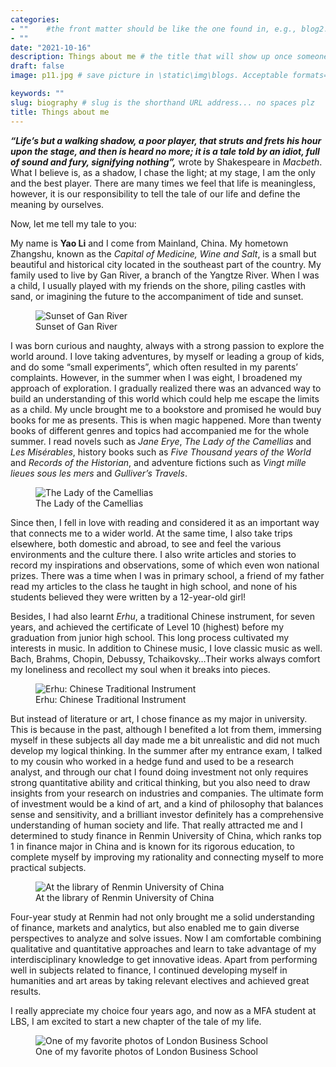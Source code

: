 ```yaml
---
categories:  
- ""    #the front matter should be like the one found in, e.g., blog2.md. It cannot be like the normal Rmd we used
- ""
date: "2021-10-16"
description: Things about me # the title that will show up once someone gets to this page
draft: false
image: p11.jpg # save picture in \static\img\blogs. Acceptable formats= jpg, jpeg, or png . Your iPhone pics wont work

keywords: ""
slug: biography # slug is the shorthand URL address... no spaces plz
title: Things about me
---
```

***"Life's but a walking shadow, a poor player, that struts and frets his hour upon the stage, and then is heard no more; it is a tale told by an idiot, full of sound and fury, signifying nothing",*** wrote by Shakespeare in *Macbeth*. What I believe is, as a shadow, I chase the light; at my stage, I am the only and the best player. There are many times we feel that life is meaningless, however, it is our responsibility to tell the tale of our life and define the meaning by ourselves.

Now, let me tell my tale to you:

My name is **Yao Li** and I come from Mainland, China. My hometown Zhangshu, known as the *Capital of Medicine, Wine and Salt*, is a small but beautiful and historical city located in the southeast part of the country. My family used to live by Gan River, a branch of the Yangtze River. When I was a child, I usually played with my friends on the shore, piling castles with sand, or imagining the future to the accompaniment of tide and sunset. 

![Sunset of Gan River](https://iknow-pic.cdn.bcebos.com/50da81cb39dbb6fda70904b61b24ab18962b37d4)

I was born curious and naughty, always with a strong passion to explore the world around. I love taking adventures, by myself or leading a group of kids, and do some "small experiments", which often resulted in my parents' complaints. However, in the summer when I was eight, I broadened my approach of exploration. I gradually realized there was an advanced way to build an understanding of this world which could help me escape the limits as a child. My uncle brought me to a bookstore and promised he would buy books for me as presents. This is when magic happened. More than twenty books of different genres and topics had accompanied me for the whole summer. I read novels such as *Jane Erye*, *The Lady of the Camellias* and *Les Misérables*, history books such as *Five Thousand years of the World* and *Records of the Historian*, and adventure fictions such as *Vingt mille lieues sous les mers* and *Gulliver's Travels*. 

![The Lady of the Camellias](https://th.bing.com/th/id/R.68548cd994932cba1ff3429e4f6a1c2e?rik=4tdD7trJ4CFBiw&pid=ImgRaw&r=0)

Since then, I fell in love with reading and considered it as an important way that connects me to a wider world. At the same time, I also take trips elsewhere, both domestic and abroad, to see and feel the various environments and the culture there. I also write articles and stories to record my inspirations and observations, some of which even won national prizes. There was a time when I was in primary school, a friend of my father read my articles to the class he taught in high school, and none of his students believed they were written by a 12-year-old girl! 

Besides, I had also learnt *Erhu*, a traditional Chinese instrument, for seven years, and achieved the certificate of Level 10 (highest) before my graduation from junior high school. This long process cultivated my interests in music. In addition to Chinese music, I love classic music as well. Bach, Brahms, Chopin, Debussy, Tchaikovsky...Their works always comfort my loneliness and recollect my soul when it breaks into pieces.

![Erhu: Chinese Traditional Instrument](https://img0.baidu.com/it/u=3459891706,427756729&fm=26&fmt=auto)

But instead of literature or art, I chose finance as my major in university. This is because in the past, although I benefited a lot from them, immersing myself in these subjects all day made me a bit unrealistic and did not much develop my logical thinking. In the summer after my entrance exam, I talked to my cousin who worked in a hedge fund and used to be a research analyst, and through our chat I found doing investment not only requires strong quantitative ability and critical thinking, but you also need to draw insights from your research on industries and companies. The ultimate form of investment would be a kind of art, and a kind of philosophy that balances sense and sensitivity, and a brilliant investor definitely has a comprehensive understanding of human society and life. That really attracted me and I determined to study finance in Renmin University of China, which ranks top 1 in finance major in China and is known for its rigorous education, to complete myself by improving my rationality and connecting myself to more practical subjects.

![At the library of Renmin University of China](https://iknow-pic.cdn.bcebos.com/0df3d7ca7bcb0a46af626aa97963f6246a60afda)

Four-year study at Renmin had not only brought me a solid understanding of finance, markets and analytics, but also enabled me to gain diverse perspectives to analyze and solve issues. Now I am comfortable combining qualitative and quantitative approaches and learn to take advantage of my interdisciplinary knowledge to get innovative ideas. Apart from performing well in subjects related to finance, I continued developing myself in humanities and art areas by taking relevant electives and achieved great results. 

I really appreciate my choice four years ago, and now as a MFA student at LBS, I am excited to start a new chapter of the tale of my life.  

![One of my favorite photos of London Business School](https://iknow-pic.cdn.bcebos.com/10dfa9ec8a136327275023a3838fa0ec09fac7e5)
